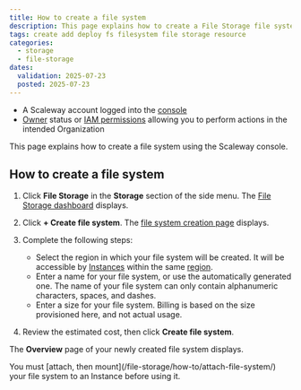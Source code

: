 ```yaml
---
title: How to create a file system
description: This page explains how to create a File Storage file system using the Scaleway console. 
tags: create add deploy fs filesystem file storage resource
categories:
  - storage
  - file-storage
dates:
  validation: 2025-07-23
  posted: 2025-07-23
---
```


<Requirements />

- A Scaleway account logged into the [console](https://account.scaleway.com/?service=elements)
- [Owner](/iam/concepts/#owner) status or [IAM permissions](/iam/concepts/#permission) allowing you to perform actions in the intended Organization

This page explains how to create a file system using the Scaleway console.

## How to create a file system

1. Click **File Storage** in the **Storage** section of the side menu. The [File Storage dashboard](https://account.scaleway.com/?service=elementsfile-storage/) displays.

2. Click **+ Create file system**. The [file system creation page](https://account.scaleway.com/?service=elements/file-storage/file-storage/create) displays.

3. Complete the following steps:
    - Select the region in which your file system will be created. It will be accessible by [Instances](/instances/) within the same [region](/file-storage/concepts/#region).
    - Enter a name for your file system, or use the automatically generated one. The name of your file system can only contain alphanumeric characters, spaces, and dashes.
    - Enter a size for your file system. Billing is based on the size provisioned here, and not actual usage.

4. Review the estimated cost, then click **Create file system**.

The **Overview** page of your newly created file system displays.

<Message type="note">
You must [attach, then mount](/file-storage/how-to/attach-file-system/) your file system to an Instance before using it.
</Message>

